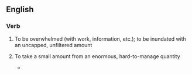 ==English==

===Verb===
{{en-verb|drinks from a firehose|drinking from a firehose|drank from a firehose|drunk from a firehose}}

# {{lb|en|idiomatic}} To be overwhelmed (with work, information, etc.); to be inundated with an uncapped, unfiltered amount
# {{lb|en|idiomatic}} To take a small amount from an enormous, hard-to-manage quantity
#* {{quote-text|year=2004|author=Anthony G. Wilhelm|title=Digital Nation: Toward an Inclusive Information Society|page=20|passage=If we are to be '''drinking from a firehose''', with billions of web pages at our fingertips, then we should possess the skills to manage its flow.}}